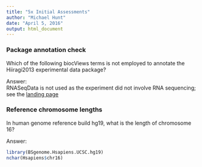 ```yaml
---
title: "5x Initial Assessments"
author: "Michael Hunt"
date: "April 5, 2016"
output: html_document
---
```


### Package annotation check

Which of the following biocViews terms is not employed to annotate the Hiiragi2013 experimental data package?

Answer:  
RNASeqData is not used as the experiment did not involve RNA sequencing; see the [landing page](http://bioconductor.org/packages/release/data/experiment/html/Hiiragi2013.html)


### Reference chromosome lengths

In human genome reference build hg19, what is the length of chromosome 16?

Answer:  

```r
library(BSgenome.Hsapiens.UCSC.hg19)
nchar(Hsapiens$chr16)
```